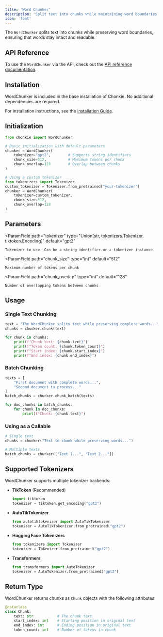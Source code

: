 ```yaml
---
title: 'Word Chunker'
description: 'Split text into chunks while maintaining word boundaries'
icon: 'font'
---
```


The `WordChunker` splits text into chunks while preserving word boundaries, ensuring that words stay intact and readable.

## API Reference
To use the `WordChunker` via the API, check out the [API reference documentation](../../api-reference/word-chunker).

## Installation

WordChunker is included in the base installation of Chonkie. No additional dependencies are required.

<Info>For installation instructions, see the [Installation Guide](/getting-started/installation).</Info>

## Initialization

```python
from chonkie import WordChunker

# Basic initialization with default parameters
chunker = WordChunker(
    tokenizer="gpt2",        # Supports string identifiers
    chunk_size=512,          # Maximum tokens per chunk
    chunk_overlap=128        # Overlap between chunks
)

# Using a custom tokenizer
from tokenizers import Tokenizer
custom_tokenizer = Tokenizer.from_pretrained("your-tokenizer")
chunker = WordChunker(
    tokenizer=custom_tokenizer,
    chunk_size=512,
    chunk_overlap=128
)
```


## Parameters

<ParamField
    path="tokenizer"
    type="Union[str, tokenizers.Tokenizer, tiktoken.Encoding]"
    default="gpt2"
>
    Tokenizer to use. Can be a string identifier or a tokenizer instance
</ParamField>

<ParamField
    path="chunk_size"
    type="int"
    default="512"
>
    Maximum number of tokens per chunk
</ParamField>

<ParamField
    path="chunk_overlap"
    type="int"
    default="128"
>
    Number of overlapping tokens between chunks
</ParamField>

## Usage

### Single Text Chunking

```python
text = "The WordChunker splits text while preserving complete words..."
chunks = chunker.chunk(text)

for chunk in chunks:
    print(f"Chunk text: {chunk.text}")
    print(f"Token count: {chunk.token_count}")
    print(f"Start index: {chunk.start_index}")
    print(f"End index: {chunk.end_index}")
```

### Batch Chunking

```python
texts = [
    "First document with complete words...",
    "Second document to process..."
]
batch_chunks = chunker.chunk_batch(texts)

for doc_chunks in batch_chunks:
    for chunk in doc_chunks:
        print(f"Chunk: {chunk.text}")
```

### Using as a Callable

```python
# Single text
chunks = chunker("Text to chunk while preserving words...")

# Multiple texts
batch_chunks = chunker(["Text 1...", "Text 2..."])
```

## Supported Tokenizers

WordChunker supports multiple tokenizer backends:

- **TikToken** (Recommended)
  ```python
  import tiktoken
  tokenizer = tiktoken.get_encoding("gpt2")
  ```

- **AutoTikTokenizer**
  ```python
  from autotiktokenizer import AutoTikTokenizer
  tokenizer = AutoTikTokenizer.from_pretrained("gpt2")
  ```

- **Hugging Face Tokenizers**
  ```python
  from tokenizers import Tokenizer
  tokenizer = Tokenizer.from_pretrained("gpt2")
  ```

- **Transformers**
  ```python
  from transformers import AutoTokenizer
  tokenizer = AutoTokenizer.from_pretrained("gpt2")
  ```

## Return Type

WordChunker returns chunks as `Chunk` objects with the following attributes:

```python
@dataclass
class Chunk:
    text: str           # The chunk text
    start_index: int    # Starting position in original text
    end_index: int      # Ending position in original text
    token_count: int    # Number of tokens in chunk
```